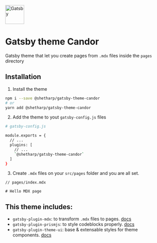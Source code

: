 
<p css={css({ textAlign: "center" })}>
  <a href="https://www.gatsbyjs.org">
    <img alt="Gatsby" src="https://www.gatsbyjs.org/monogram.svg" width="60" />
  </a>
</p>

# Gatsby theme Candor

Gatsby theme that let you create pages from `.mdx` files inside the `pages` directory

## Installation

1. Install the theme

```bash
npm i --save @shetharp/gatsby-theme-candor
# or
yarn add @shetharp/gatsby-theme-candor
```

2. Add the theme to yout `gatsby-config.js` files

```bash
# gatsby-config.js

module.exports = {
  // ...
  plugins: [
    // ...
    `@shetharp/gatsby-theme-candor`
  ]
}
```

3. Create `.mdx` files on your `src/pages` folder and you are all set.

```
// pages/index.mdx

# Hello MDX page

```

## This theme includes:

- `gatsby-plugin-mdx`: to transform `.mdx` files to pages. [docs](https://www.gatsbyjs.org/packages/gatsby-plugin-mdx/)
- `gatsby-plugin-prismjs`: to style codeblocks properly. [docs](https://www.gatsbyjs.org/packages/gatsby-remark-prismjs/)
- `gatsby-plugin-theme-ui`: base & extensable styles for theme components. [docs](https://theme-ui.com/gatsby-plugin/)
